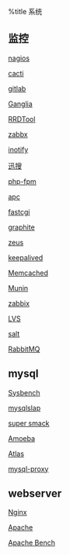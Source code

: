 %title 系统

== 监控 ==

[[nagios|nagios]]

[[cacti|cacti]]

[[gitlab|gitlab]]

[[Ganglia|Ganglia]]

[[rrdtool|RRDTool]]

[[zabbx|zabbx]]

[[inotify|inotify]]

[[xunsearch|迅搜]]

[[phpfpm|php-fpm]]

[[apc|apc]]

[[fastcgi|fastcgi]]

[[graphite|graphite]]

[[zxtm|zeus]]

[[keepalived|keepalived]]

[[memcached|Memcached]]

[[munin|Munin]]

[[zabbix|zabbix]]

[[lvs|LVS]]

[[salt|salt]]

[[rabbitmq|RabbitMQ]]

== mysql ==
[[sysbench|Sysbench]]

[[mysqlslap|mysqlslap]]

[[supersmack|super smack]]

[[amoeba|Amoeba]]

[[atlas|Atlas]]

[[mysqlproxy|mysql-proxy]]

== webserver ==
[[nginx/index|Nginx]]

[[apache/index|Apache]]

[[ab|Apache Bench]]
